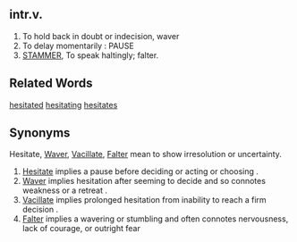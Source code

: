 == intr.v. ==
# To hold back in doubt or indecision, waver
# To delay momentarily : PAUSE
# [[STAMMER]], To speak haltingly; falter.


== Related Words ==
[[hesitated]]
[[hesitating]]
[[hesitates]] 


== Synonyms ==
Hesitate, [[Waver]], [[Vacillate]], [[Falter]] mean to show irresolution or uncertainty. 
# [[Hesitate]] implies a pause before deciding or acting or choosing <hesitated before answering the question>. 
# [[Waver]] implies hesitation after seeming to decide and so connotes weakness or a retreat <wavered in his support of the rebels>. 
# [[Vacillate]] implies prolonged hesitation from inability to reach a firm decision <vacillated until events were out of control>. 
# [[Falter]] implies a wavering or stumbling and often connotes nervousness, lack of courage, or outright fear <never once faltered during her testimony>